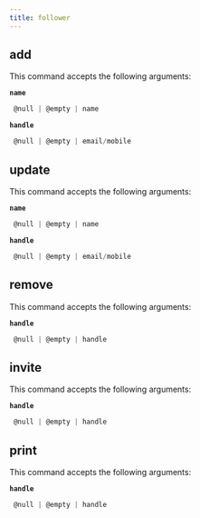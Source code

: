 ```yaml
---
title: follower
---
```


## add

This command accepts the following arguments:

**`name`**
```js filename="type"
 @null | @empty | name
```
**`handle`**
```js filename="type"
 @null | @empty | email/mobile
```

## update

This command accepts the following arguments:

**`name`**
```js filename="type"
 @null | @empty | name
```
**`handle`**
```js filename="type"
 @null | @empty | email/mobile
```

## remove

This command accepts the following arguments:

**`handle`**
```js filename="type"
 @null | @empty | handle
```

## invite

This command accepts the following arguments:

**`handle`**
```js filename="type"
 @null | @empty | handle
```

## print

This command accepts the following arguments:

**`handle`**
```js filename="type"
 @null | @empty | handle
```

